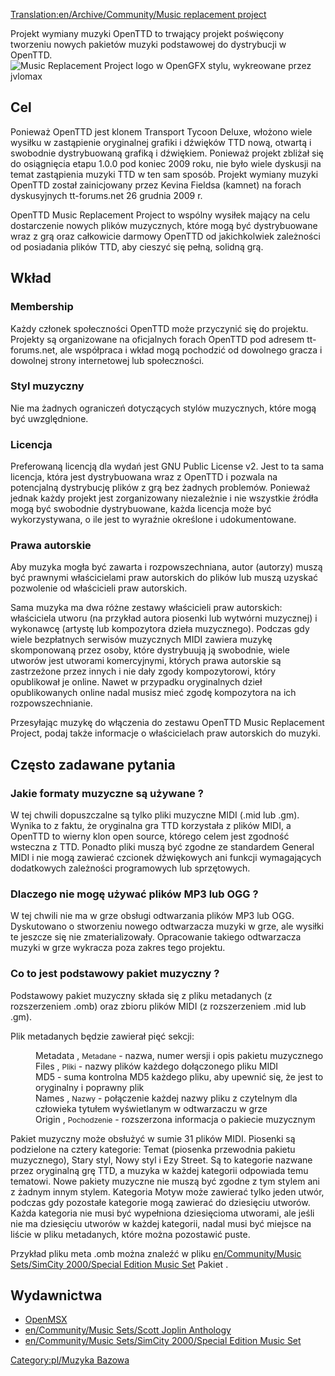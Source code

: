 [[Translation:en/Archive/Community/Music replacement project]]
 <!--{{-}}-->
Projekt wymiany muzyki OpenTTD to trwający projekt poświęcony tworzeniu nowych pakietów muzyki podstawowej do dystrybucji w OpenTTD. 
[[File:en/OpenMRP OGFX.png|frame|border|text-top|right|Music Replacement Project logo w OpenGFX stylu, wykreowane przez [http://www.tt-forums.net/memberlist.php?mode=viewprofile&u=2248 jvlomax] ]]

==Cel==
Ponieważ OpenTTD jest klonem Transport Tycoon Deluxe, włożono wiele wysiłku w zastąpienie oryginalnej grafiki i dźwięków TTD nową, otwartą i swobodnie dystrybuowaną grafiką i dźwiękiem. Ponieważ projekt zbliżał się do osiągnięcia etapu 1.0.0 pod koniec 2009 roku, nie było wiele dyskusji na temat zastąpienia muzyki TTD w ten sam sposób. Projekt wymiany muzyki OpenTTD został zainicjowany przez Kevina Fieldsa (kamnet) na forach dyskusyjnych tt-forums.net 26 grudnia 2009 r.

OpenTTD Music Replacement Project to wspólny wysiłek mający na celu dostarczenie nowych plików muzycznych, które mogą być dystrybuowane wraz z grą oraz całkowicie darmowy OpenTTD od jakichkolwiek zależności od posiadania plików TTD, aby cieszyć się pełną, solidną grą.

==Wkład==
===Membership===
Każdy członek społeczności OpenTTD może przyczynić się do projektu. Projekty są organizowane na oficjalnych forach OpenTTD pod adresem tt-forums.net, ale współpraca i wkład mogą pochodzić od dowolnego gracza i dowolnej strony internetowej lub społeczności.
===Styl muzyczny===
Nie ma żadnych ograniczeń dotyczących stylów muzycznych, które mogą być uwzględnione.
===Licencja===
Preferowaną licencją dla wydań jest GNU Public License v2. Jest to ta sama licencja, która jest dystrybuowana wraz z OpenTTD i pozwala na potencjalną dystrybucję plików z grą bez żadnych problemów. Ponieważ jednak każdy projekt jest zorganizowany niezależnie i nie wszystkie źródła mogą być swobodnie dystrybuowane, każda licencja może być wykorzystywana, o ile jest to wyraźnie określone i udokumentowane.
===Prawa autorskie===
Aby muzyka mogła być zawarta i rozpowszechniana, autor (autorzy) muszą być prawnymi właścicielami praw autorskich do plików lub muszą uzyskać pozwolenie od właścicieli praw autorskich.

Sama muzyka ma dwa różne zestawy właścicieli praw autorskich: właściciela utworu (na przykład autora piosenki lub wytwórni muzycznej) i wykonawcę (artystę lub kompozytora dzieła muzycznego). Podczas gdy wiele bezpłatnych serwisów muzycznych MIDI zawiera muzykę skomponowaną przez osoby, które dystrybuują ją swobodnie, wiele utworów jest utworami komercyjnymi, których prawa autorskie są zastrzeżone przez innych i nie dały zgody kompozytorowi, który opublikował je online. Nawet w przypadku oryginalnych dzieł opublikowanych online nadal musisz mieć zgodę kompozytora na ich rozpowszechnianie.

Przesyłając muzykę do włączenia do zestawu OpenTTD Music Replacement Project, podaj także informacje o właścicielach praw autorskich do muzyki. 



==Często zadawane pytania==

===Jakie formaty muzyczne są używane ?===
W tej chwili dopuszczalne są tylko pliki muzyczne MIDI (.mid lub .gm). Wynika to z faktu, że oryginalna gra TTD korzystała z plików MIDI, a OpenTTD to wierny klon open source, którego celem jest zgodność wsteczna z TTD. Ponadto pliki muszą być zgodne ze standardem General MIDI i nie mogą zawierać czcionek dźwiękowych ani funkcji wymagających dodatkowych zależności programowych lub sprzętowych.

===Dlaczego nie mogę używać plików MP3 lub OGG ?===
W tej chwili nie ma w grze obsługi odtwarzania plików MP3 lub OGG. Dyskutowano o stworzeniu nowego odtwarzacza muzyki w grze, ale wysiłki te jeszcze się nie zmaterializowały. Opracowanie takiego odtwarzacza muzyki w grze wykracza poza zakres tego projektu.

===Co to jest podstawowy pakiet muzyczny ?===
Podstawowy pakiet muzyczny składa się z pliku metadanych (z rozszerzeniem .omb) oraz zbioru plików MIDI (z rozszerzeniem .mid lub .gm).

Plik metadanych będzie zawierał pięć sekcji:

:Metadata , <small>Metadane</small> - nazwa, numer wersji i opis pakietu muzycznego
:Files , <small>Pliki</small> - nazwy plików każdego dołączonego pliku MIDI
:MD5 - suma kontrolna MD5 każdego pliku, aby upewnić się, że jest to oryginalny i poprawny plik
:Names , <small>Nazwy</small> - połączenie każdej nazwy pliku z czytelnym dla człowieka tytułem wyświetlanym w odtwarzaczu w grze
:Origin , <small>Pochodzenie</small> - rozszerzona informacja o pakiecie muzycznym

Pakiet muzyczny może obsłużyć w sumie 31 plików MIDI. Piosenki są podzielone na cztery kategorie: Temat (piosenka przewodnia pakietu muzycznego), Stary styl, Nowy styl i Ezy Street. Są to kategorie nazwane przez oryginalną grę TTD, a muzyka w każdej kategorii odpowiada temu tematowi. Nowe pakiety muzyczne nie muszą być zgodne z tym stylem ani z żadnym innym stylem. Kategoria Motyw może zawierać tylko jeden utwór, podczas gdy pozostałe kategorie mogą zawierać do dziesięciu utworów. Każda kategoria nie musi być wypełniona dziesięcioma utworami, ale jeśli nie ma dziesięciu utworów w każdej kategorii, nadal musi być miejsce na liście w pliku metadanych, które można pozostawić puste.

Przykład pliku meta .omb można znaleźć w pliku [[en/Community/Music Sets/SimCity 2000/Special Edition Music Set]] Pakiet .

==Wydawnictwa==
*[[pl/unsorted/OpenMSX|OpenMSX]]
*[[en/Community/Music Sets/Scott Joplin Anthology]]
*[[en/Community/Music Sets/SimCity 2000/Special Edition Music Set]]

<!--[[Category:Base Music]]-->[[Category:pl/Muzyka Bazowa]]